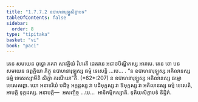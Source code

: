 ```yaml
---
title: "1.7.7.2 ឧបាហនារុឡ្ហសិក្ខាបទ"
tableOfContents: false
sidebar:
  order: 8
type: "tipitaka"
basket: "vi"
book: "paci"
---
```



<DynamicBreadcrumb />

<Division number="639" book="paci">

<Paragraph number="2007" book="paci">
តេន សមយេន ពុទ្ធោ ភគវា សាវត្ថិយំ វិហរតិ ជេតវនេ អនាថបិណ្ឌិកស្ស អារាមេ. តេន ខោ បន សមយេន ឆព្ពគ្គិយា ភិក្ខូ ឧបាហនារុឡ្ហស្ស ធម្មំ ទេសេន្តិ …បេ… .
</Paragraph>

<Paragraph number="2008" book="paci">
<Emphasis>“ន ឧបាហនារុឡ្ហស្ស អគិលានស្ស ធម្មំ ទេសេស្សាមីតិ សិក្ខា ករណីយា”</Emphasis>តិ. (*62*:<Emphasis>207</Emphasis>)
</Paragraph>

<Paragraph number="2009" book="paci">
ន ឧបាហនារុឡ្ហស្ស អគិលានស្ស ធម្មោ ទេសេតព្ពោ. យោ អនាទរិយំ បដិច្ច អក្កន្តស្ស វា បដិមុក្កស្ស វា ឱមុក្កស្ស វា អគិលានស្ស ធម្មំ ទេសេតិ, អាបត្តិ ទុក្កដស្ស.
</Paragraph>

<Paragraph number="2010" book="paci">
អនាបត្តិ—  អសញ្ចិច្ច …បេ…  អាទិកម្មិកស្សាតិ.

</Paragraph>
</Division>

<Paragraph number="2011" type="center" book="paci">
ទុតិយសិក្ខាបទំ និដ្ឋិតំ.
</Paragraph>